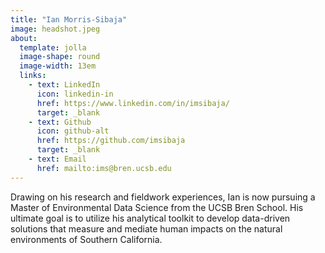 ```yaml
---
title: "Ian Morris-Sibaja"
image: headshot.jpeg
about: 
  template: jolla
  image-shape: round
  image-width: 13em
  links: 
    - text: LinkedIn
      icon: linkedin-in
      href: https://www.linkedin.com/in/imsibaja/
      target: _blank
    - text: Github
      icon: github-alt
      href: https://github.com/imsibaja
      target: _blank
    - text: Email
      href: mailto:ims@bren.ucsb.edu
---
```


Drawing on his research and fieldwork experiences, Ian is now pursuing a Master of Environmental Data Science from the UCSB Bren School. His ultimate goal is to utilize his analytical toolkit to develop data-driven solutions that measure and mediate human impacts on the natural environments of Southern California.